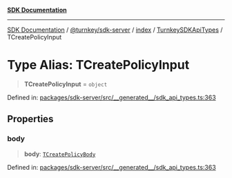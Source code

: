 [**SDK Documentation**](../../../../../../README.mdx)

***

[SDK Documentation](../../../../../../packages.mdx) / [@turnkey/sdk-server](../../../../README.mdx) / [index](../../../README.mdx) / [TurnkeySDKApiTypes](../README.mdx) / TCreatePolicyInput

# Type Alias: TCreatePolicyInput

> **TCreatePolicyInput** = `object`

Defined in: [packages/sdk-server/src/\_\_generated\_\_/sdk\_api\_types.ts:363](https://github.com/tkhq/sdk/blob/078f5423e923fbd1d7fd39440402d7f01d09c3d0/packages/sdk-server/src/__generated__/sdk_api_types.ts#L363)

## Properties

### body

> **body**: [`TCreatePolicyBody`](TCreatePolicyBody.mdx)

Defined in: [packages/sdk-server/src/\_\_generated\_\_/sdk\_api\_types.ts:363](https://github.com/tkhq/sdk/blob/078f5423e923fbd1d7fd39440402d7f01d09c3d0/packages/sdk-server/src/__generated__/sdk_api_types.ts#L363)
